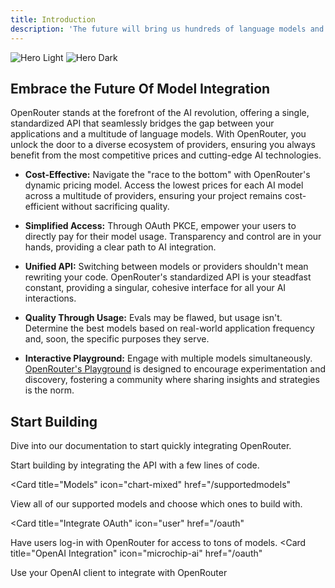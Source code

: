 ```yaml
---
title: Introduction
description: 'The future will bring us hundreds of language models and dozens of providers for each. How will you choose the best?'
---
```


<img
  className="block dark:hidden w-full rounded-lg shadow-lg"
  src="/images/hero.png"
  alt="Hero Light"
/>
<img
  className="hidden dark:block w-full rounded-lg shadow-lg"
  src="/images/hero.png"
  alt="Hero Dark"
/>

## Embrace the Future Of Model Integration

OpenRouter stands at the forefront of the AI revolution, offering a single, standardized API that seamlessly bridges the gap between your applications and a multitude of language models. With OpenRouter, you unlock the door to a diverse ecosystem of providers, ensuring you always benefit from the most competitive prices and cutting-edge AI technologies.

- **Cost-Effective:** Navigate the "race to the bottom" with OpenRouter's dynamic pricing model. Access the lowest prices for each AI model across a multitude of providers, ensuring your project remains cost-efficient without sacrificing quality.

- **Simplified Access:** Through OAuth PKCE, empower your users to directly pay for their model usage. Transparency and control are in your hands, providing a clear path to AI integration.

- **Unified API:** Switching between models or providers shouldn't mean rewriting your code. OpenRouter's standardized API is your steadfast constant, providing a singular, cohesive interface for all your AI interactions.

- **Quality Through Usage:** Evals may be flawed, but usage isn't. Determine the best models based on real-world application frequency and, soon, the specific purposes they serve.

- **Interactive Playground:** Engage with multiple models simultaneously. [OpenRouter's Playground](https://openrouter.ai/playground) is designed to encourage experimentation and discovery, fostering a community where sharing insights and strategies is the norm.

## Start Building

Dive into our documentation to start quickly integrating OpenRouter.

<CardGroup>
<Card
  title="Quickstart"
  icon="square-code"
  href="/quickstart"
>
  Start building by integrating the API with a few lines of code.
</Card>

<Card
  title="Models"
  icon="chart-mixed"
  href="/supportedmodels"
>
  View all of our supported models and choose which ones to build with.
</Card>

<Card
  title="Integrate OAuth"
  icon="user"
  href="/oauth"
>
  Have users log-in with OpenRouter for access to tons of models.
</Card>
<Card
  title="OpenAI Integration"
  icon="microchip-ai"
  href="/oauth"
>
  Use your OpenAI client to integrate with OpenRouter
</Card>

</CardGroup>